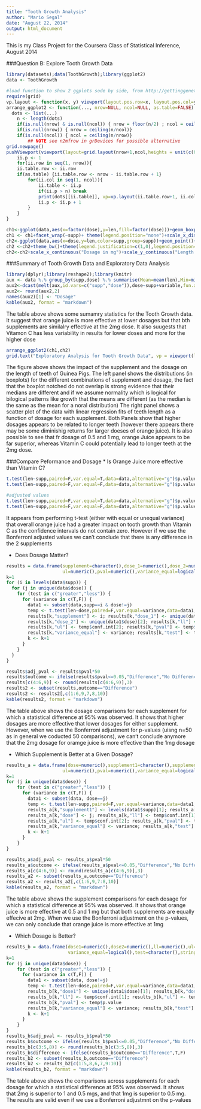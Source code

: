 ```yaml
---
title: "Tooth Growth Analysis"
author: "Mario Segal"
date: "August 22, 2014"
output: html_document
---
```


This is my Class Project for the Coursera Class of Statistical Inference, August 2014

###Question B: Explore Tooth Growth Data
```r
library(datasets);data(ToothGrowth);library(ggplot2)
data <- ToothGrowth

#load function to show 2 ggplots sode by side, from http://gettinggeneticsdone.blogspot.com/2010/03/arrange-multiple-ggplot2-plots-in-same.html. I modified the function to allow for adding a common title at the top
require(grid)
vp.layout <- function(x, y) viewport(layout.pos.row=x, layout.pos.col=y)
arrange_ggplot2 <- function(..., nrow=NULL, ncol=NULL, as.table=FALSE) {
  dots <- list(...)
	n <- length(dots)
	if(is.null(nrow) & is.null(ncol)) { nrow = floor(n/2) ; ncol = ceiling(n/nrow)}
	if(is.null(nrow)) { nrow = ceiling(n/ncol)}
	if(is.null(ncol)) { ncol = ceiling(n/nrow)}
        ## NOTE see n2mfrow in grDevices for possible alternative
grid.newpage()
pushViewport(viewport(layout=grid.layout(nrow+1,ncol,heights = unit(c(0.5,5),"null")  ) ))
	ii.p <- 1
	for(ii.row in seq(1, nrow)){
	ii.table.row <- ii.row	
	if(as.table) {ii.table.row <- nrow - ii.table.row + 1}
		for(ii.col in seq(1, ncol)){
			ii.table <- ii.p
			if(ii.p > n) break
			print(dots[[ii.table]], vp=vp.layout(ii.table.row+1, ii.col))
			ii.p <- ii.p + 1
		}
	}
}
```

```r
ch1<-ggplot(data,aes(x=factor(dose),y=len,fill=factor(dose)))+geom_boxplot(notch=T,notchwidth = 0.2)+theme_bw()
ch1 <- ch1+facet_wrap(~supp)+ theme(legend.position="none")+scale_x_discrete("Dosage in mg")+scale_y_continuous("Length of Teeth")
ch2<-ggplot(data,aes(x=dose,y=len,color=supp,group=supp))+geom_point()+stat_smooth(method="lm",alpha=0.1)
ch2 <-ch2+theme_bw()+theme(legend.justification=c(1,0),legend.position=c(1, 0))+scale_color_discrete("Supplement")
ch2<-ch2+scale_x_continuous("Dosage in mg")+scale_y_continuous("Length of Teeth")
```


###Summary of Tooth Growth Data and Exploratory Data Analysis
```r
library(dplyr);library(reshape2);library(knitr)
aux <- data %.% group_by(supp,dose) %.% summarise(Mean=mean(len),Min=min(len),Max=max(len),"Std. Dev"=sd(len))
aux2<-dcast(melt(aux,id.vars=c("supp","dose")),dose~supp+variable,fun.aggregate=sum)
aux2<- round(aux2,2)
names(aux2)[1] <- "Dosage"
kable(aux2, format = "markdown")
```

The table above shows some sumamry statistics for the Tooth Growth data. It suggest that orange juice is more effective at lower dosages but that bth supplements are similalry effective at the 2mg dose. It also suugests that Vitamon C has less variability in results for lower doses and more for the higher dose

```r
arrange_ggplot2(ch1,ch2)
grid.text("Exploratory Analysis for Tooth Growth Data", vp = viewport(layout.pos.row = 1, layout.pos.col = 1:2))
```
The figure above shows the impact of the supplement and the dosage on the length of teeth of Guinea Pigs. The left panel shows the distributions (in boxplots) for the different combinations of supplement and dosage, the fact that the boxplot notched do not overlap  is strong evidence that their medians are different and if we assume normality which is logical for bilogical patterns like growth that the means are different (as the median is the same as the mean for a noral distribution)
The right panel shows a scatter plot of the data with linear regression fits of teeth length as a function of dosage for each supplement. 
Both Panels show that higher dosages appears to be related to longer teeth (however there appears there may be some diminishig returns for larger doeses of orange juice). It is also possible to see that fr dosage of 0.5 and 1 mg, orange Juice appears to be far superior, whereas Vitamin C could potentially lead to longer teeth at the 2mg dose.

###Compare Peformance and Dosage
* Is Orange Juice more effective than Vitamin C?
```r
t.test(len~supp,paired=F,var.equal=T,data=data,alternative="g")$p.value
t.test(len~supp,paired=F,var.equal=F,data=data,alternative="g")$p.value

#adjusted values
t.test(len~supp,paired=F,var.equal=T,data=data,alternative="g")$p.value*50
t.test(len~supp,paired=F,var.equal=F,data=data,alternative="g")$p.value*50
```
It appears from performing t-test (either with equal or unequal variance) that overall orange juice had a greater impact on tooth growth than Vitamin C as the confidence intervals do not contain zero. However if we use the Bonferroni adjusted values we can't conclude that there is any difference in the 2 supplements

* Does Dosage Matter?
```r
results = data.frame(supplement=character(),dose_1=numeric(),dose_2=numeric(),ll=numeric(),
                     ul=numeric(),pval=numeric(),variance_equal=logical(),test=character(),stringsAsFactors=F)
k=1
for (i in levels(data$supp)) {
  for (j in unique(data$dose)) {
    for (test in c("greater","less")) {
      for (variance in c(T,F)) {
        data1 <- subset(data,supp==i & dose!=j)
        temp <- t.test(len~dose,paired=F,var.equal=variance,data=data1,alternative=test)
        results[k,"supplement"] <- i; results[k,"dose_1"] <- unique(data1$dose)[1]; 
        results[k,"dose_2"] <- unique(data1$dose)[2]; results[k,"ll"] <- temp$conf.int[1]
        results[k,"ul"] <- temp$conf.int[2]; results[k,"pval"] <- temp$p.value
        results[k,"variance_equal"] <- variance; results[k,"test"] <- test
        k <- k+1
      }
    }
  }
}

results$adj_pval <- results$pval*50
results$outcome <- ifelse(results$pval<=0.05,"Difference","No Difference")
results[c(4:6,9)] <- round(results[c(4:6,9)],3)
results2 <- subset(results,outcome=="Difference")
results2 <- results2[,c(1:6,9,7,8,10)]
kable(results2, format = "markdown")
```

The table above shows the dosage comparisons for each supplement for which a statistical difference at 95% was observed. It shows that higher dosages are more effective that lower dosages for either supplement. However, when we use the Bonferroni adjustment for p-values (uisng n=50 as in general we coducted 50 comparisons), we can't conclude anymore that the 2mg dosage for oramge juice is more effective than the 1mg dosage

* Which Supplement is Better at a Given Dosage?
```r
results_a = data.frame(dose=numeric(),supplement1=character(),supplement2=character(),ll=numeric(),
                     ul=numeric(),pval=numeric(),variance_equal=logical(),test=character(),stringsAsFactors=F)
k=1
for (j in unique(data$dose)) {
    for (test in c("greater","less")) {
      for (variance in c(T,F)) {
        data1 <- subset(data, dose==j)
        temp <- t.test(len~supp,paired=F,var.equal=variance,data=data1,alternative=test)
        results_a[k,"supplement1"] <- levels(data1$supp)[1]; results_a[k,"supplement2"] <- levels(data1$supp)[2]
        results_a[k,"dose"] <- j; results_a[k,"ll"] <- temp$conf.int[1]
        results_a[k,"ul"] <- temp$conf.int[2]; results_a[k,"pval"] <- temp$p.value
        results_a[k,"variance_equal"] <- variance; results_a[k,"test"] <- test
        k <- k+1
      }
    }
}

results_a$adj_pval <- results_a$pval*50
results_a$outcome <- ifelse(results_a$pval<=0.05,"Difference","No Difference")
results_a[c(4:6,9)] <- round(results_a[c(4:6,9)],3)
results_a2 <- subset(results_a,outcome=="Difference")
results_a2 <- results_a2[,c(1:6,9,7:8,10)]
kable(results_a2, format = "markdown")
```

The table above shows the supplement comparisons for each dosage for which a statistical difference at 95% was observed. It shows that orange juice is more effective at 0.5 and 1 mg but that both supplements are equally effecive at 2mg. When we use the Bonferroni adjustment on the p-values, we can only conclude that orange juice is more effective at 1mg

* Which Dosage is Better?
```r
results_b = data.frame(dose1=numeric(),dose2=numeric(),ll=numeric(),ul=numeric(),pval=numeric(),
                       variance_equal=logical(),test=character(),stringsAsFactors=F)
k=1
for (j in unique(data$dose)) {
    for (test in c("greater","less")) {
      for (variance in c(T,F)) {
        data1 <- subset(data, dose!=j)
        temp <- t.test(len~dose,paired=F,var.equal=variance,data=data1,alternative=test)
        results_b[k,"dose1"] <- unique(data1$dose)[1]; results_b[k,"dose2"] <- unique(data1$dose)[2]
        results_b[k,"ll"] <- temp$conf.int[1]; results_b[k,"ul"] <- temp$conf.int[2]; 
        results_b[k,"pval"] <- temp$p.value
        results_b[k,"variance_equal"] <- variance; results_b[k,"test"] <- test
        k <- k+1
      }
    }
}
results_b$adj_pval <- results_b$pval*50
results_b$outcome <- ifelse(results_b$pval<=0.05,"Difference","No Difference")
results_b[c(3:5,8)] <- round(results_b[c(3:5,8)],3)
results_b$difference <- ifelse(results_b$outcome=="Difference",T,F)
results_b2 <- subset(results_b,outcome=="Difference")
results_b2 <- results_b2[c(1:5,8,6,7,9:10)]
kable(results_b2, format = "markdown")

```

The table above shows the comparisons across supplements for each dosage for which a statistical difference at 95% was observed. It shows that 2mg is superior to 1 and 0.5 mgs, and that 1mg is superior to 0.5 mg. The results are valid even if we use a Bonferroni adjustmnt on the p-values

